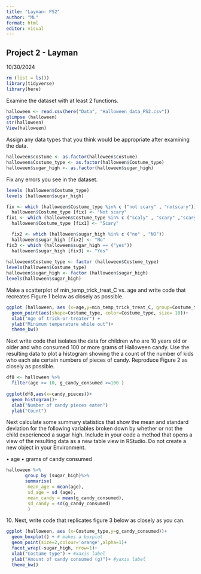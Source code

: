 ```yaml
---
title: "Layman- PS2"
author: "ML"
format: html
editor: visual
---
```


## Project 2 - Layman

10/30/2024

```r
rm (list = ls()) 
library(tidyverse)
library(here)
```

Examine the dataset with at least 2 functions.

```r
halloween <- read.csv(here("Data", "Halloween_data_PS2.csv"))
glimpse (halloween)
str(halloween)
View(halloween)
```

Assign any data types that you think would be appropriate after examining the data.

```r
halloween$costume <- as.factor(halloween$costume)
halloween$Costume_type <- as.factor(halloween$Costume_type)
halloween$sugar_high <- as.factor(halloween$sugar_high)
```

Fix any errors you see in the dataset.

```r
levels (halloween$Costume_type)
levels (halloween$sugar_high)
```

```r
fix <- which (halloween$Costume_type %in% c ("not scary" , "notscary")) 
  halloween$Costume_type [fix] <- "Not scary"
fix1 <- which (halloween$Costume_type %in% c ("scaly" , "scary" ,"scary ")) 
  halloween$Costume_type [fix1] <- "Scary"

  fix2 <- which (halloween$sugar_high %in% c ("no" , "NO"))
  halloween$sugar_high [fix2] <- "No"
fix3 <- which (halloween$sugar_high == ("yes")) 
  halloween$sugar_high [fix3] <- "Yes"
  
halloween$Costume_type <- factor (halloween$Costume_type)
levels(halloween$Costume_type)
halloween$sugar_high <- factor (halloween$sugar_high)
levels(halloween$sugar_high)
```

Make a scatterplot of min_temp_trick_treat_C vs. age and write code that recreates Figure 1 below as closely as possible.

```r
ggplot (halloween, aes (x=age,y=min_temp_trick_treat_C, group=Costume_type))+
  geom_point(aes(shape=Costume_type, color=Costume_type, size= 10))+
  xlab("Age of trick-or-treater") + 
  ylab("Minimum temperature while out")+
  theme_bw()
```

Next write code that isolates the data for children who are 10 years old or older and who consumed 100 or more grams of Halloween candy. Use the resulting data to plot a histogram showing the a count of the number of kids who each ate certain numbers of pieces of candy. Reproduce Figure 2 as closely as possible.

```r
df8 <- halloween %>%
  filter(age >= 10, g_candy_consumed >=100 )
  
ggplot(df8,aes(x=candy_pieces))+
  geom_histogram()+
  xlab("Number of candy pieces eaten") 
  ylab("Count")

```

Next calculate some summary statistics that show the mean and standard deviation for the following variables broken down by whether or not the child experienced a sugar high. Include in your code a method that opens a view of the resulting data as a new table view in RStudio. Do not create a new object in your Environment.

• age • grams of candy consumed

```r
halloween %>% 
       group_by (sugar_high)%>%
       summarise(
        mean_age = mean(age),
        sd_age = sd (age),
        mean_candy = mean(g_candy_consumed),
        sd_candy = sd(g_candy_consumed)
        )

```

10\. Next, write code that replicates figure 3 below as closely as you can.

```r
ggplot (halloween, aes (x=Costume_type,y=g_candy_consumed))+
  geom_boxplot() + # makes a boxplot
  geom_point(size=2,colour='orange',alpha=1)+ 
  facet_wrap(~sugar_high, nrow=1)+
  xlab("Costume type") + #xaxis label
  ylab("Amount of candy consumed (g)")+ #yaxis label
  theme_bw()
```
